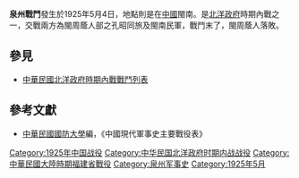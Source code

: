 {{vfd|kjbfguys|date=2022/06/27}}
{{Infobox Military Conflict|
campaign=|
image=|
caption=|
conflict=泉州戰鬥|
date=1925年5月4日|
place=[[中國|中國]]閩南|
result=閩周廕人部失敗失敗|
combatant1=閩周蔭人之孔昭同旅|
combatant2=閩南民軍| 
commander1=周蔭人、孔昭同|
commander2=— |
strength1=|
strength2=|
casualties1=|
casualties2=|
}}
'''泉州戰鬥'''發生於1925年5月4日，地點則是在[[中國|中國]]閩南。是[[北洋政府|北洋政府]]時期內戰之一，交戰兩方為閩周蔭人部之孔昭同旅及閩南民軍，戰鬥末了，閩周蔭人落敗。
==參見==
*[[中華民國北洋政府時期內戰戰鬥列表|中華民國北洋政府時期內戰戰鬥列表]]
==參考文獻==
*[[中華民國|中華民國]][[國防大學_(臺灣)|國防大學]]編，《中國現代軍事史主要戰役表》

[[Category:1925年中国战役|Category:1925年中国战役]]
[[Category:中华民国北洋政府时期内战战役|Category:中华民国北洋政府时期内战战役]]
[[Category:中華民國大陸時期福建省戰役|Category:中華民國大陸時期福建省戰役]]
[[Category:泉州军事史|Category:泉州军事史]]
[[Category:1925年5月|Category:1925年5月]]